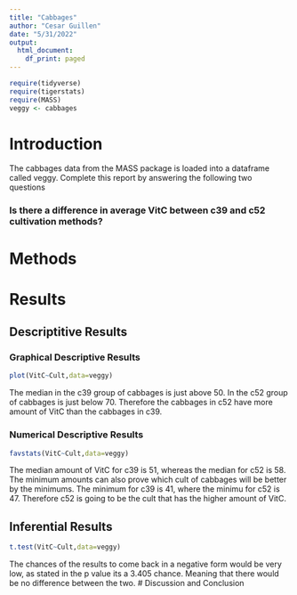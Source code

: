```yaml
---
title: "Cabbages"
author: "Cesar Guillen"
date: "5/31/2022"
output:
  html_document:
    df_print: paged
---
```


```r
require(tidyverse)
require(tigerstats)
require(MASS)
veggy <- cabbages
```

# Introduction

<!--In this section you explain what you are trying to show.  Where did the data come from?  What is the research or other question you are trying to answer?!-->
 The cabbages data from the MASS package is loaded into a dataframe called veggy. Complete this report by answering the following two questions  
 
### Is there a difference in average VitC between c39 and c52 cultivation methods?  

# Methods

<!--Decide on your methods:  use "variable analysis" or other appropriate descriptors.  Make sure to choose at least one graphical method and at least one numerical method.!-->

# Results


<!--Divide this section into two sub-sections:  One for your descriptive  results and one for your inferential results.!-->

## Descriptitive Results

### Graphical Descriptive Results

<!--Graphical results here.  Make sure to show your code.  Provide appropriate labels for axes, giving units if possible, and provide a good title for the graph, too.  Use the graphical results to describe the patterns if any that exist in the data as focused toward the research question!-->
```r
plot(VitC~Cult,data=veggy)
```

The median in the c39 group of cabbages is just above 50. In the c52 group of cabbages is just below 70. Therefore the cabbages in c52 have more amount of VitC than the cabbages in c39. 

### Numerical Descriptive Results

<!--Numerical results go here. Use the numerical results to describe the patterns if any that exist in the data as focused toward the research question!-->
```r
favstats(VitC~Cult,data=veggy)
```

The median amount of VitC for c39 is 51, whereas the median for c52 is 58. The minimum amounts can also prove which cult of cabbages will be better by the minimums. The minimum for c39 is 41, where the minimu  for c52 is 47. Therefore c52 is going to be the cult that has the higher amount of VitC. 

## Inferential Results

<!--State hypothesis clearly.  Make sure your discussion of the inferential test covers all the aspects that the test output produces, such as test statistic, p-value etc.  Make a decision about the null hypothesis, explain the assumptions on which the selected test/procedure was based, and why the chosen procedure satisfys the assumptions and is appropriate to answer the research question!-->

```r
t.test(VitC~Cult,data=veggy)
```

The chances of the results to come back in a negative form would be very low, as stated in the p value its a 3.405 chance. Meaning that there would be no difference between the two. 
# Discussion and Conclusion

<!--Discussion and conclusion here.  If you found a relationship be sure to consider whether the relationship occurs because one of the variavbles causes the other, or whether they perhasps are related for some other reason.  Watch the chapter 6 videos from the GeorgeTown videos collection.!-->


